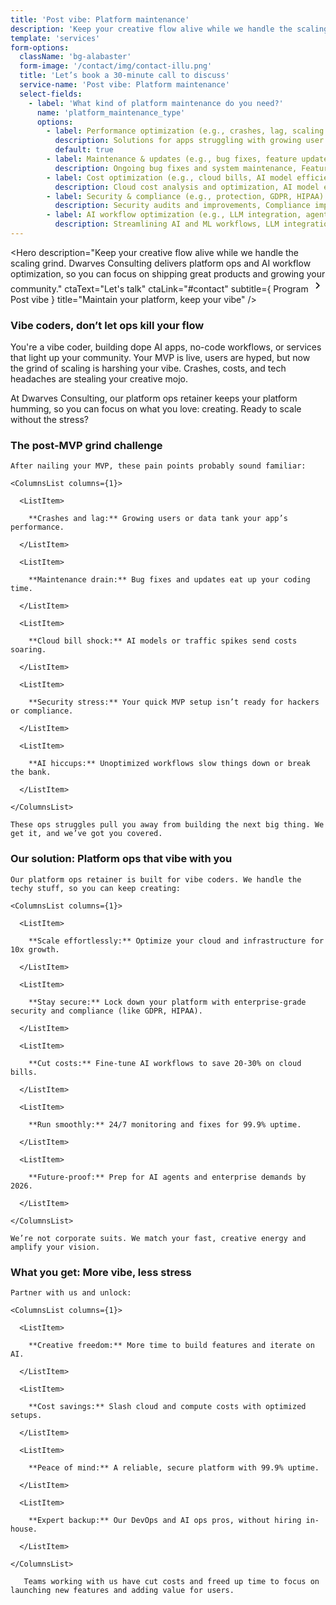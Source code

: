 ```yaml
---
title: 'Post vibe: Platform maintenance'
description: 'Keep your creative flow alive while we handle the scaling grind. Dwarves Consulting delivers platform ops and AI workflow optimization, so you can focus on shipping great products and growing your community.'
template: 'services'
form-options:
  className: 'bg-alabaster'
  form-image: '/contact/img/contact-illu.png'
  title: 'Let’s book a 30-minute call to discuss'
  service-name: 'Post vibe: Platform maintenance'
  select-fields:
    - label: 'What kind of platform maintenance do you need?'
      name: 'platform_maintenance_type'
      options:
        - label: Performance optimization (e.g., crashes, lag, scaling issues)
          description: Solutions for apps struggling with growing user base, Performance tuning for data-intensive operations, Infrastructure scaling to handle traffic spikes, Optimization for improved response times.
          default: true
        - label: Maintenance & updates (e.g., bug fixes, feature updates)
          description: Ongoing bug fixes and system maintenance, Feature updates and improvements, Code refactoring for better maintainability, Technical debt reduction.
        - label: Cost optimization (e.g., cloud bills, AI model efficiency)
          description: Cloud cost analysis and optimization, AI model efficiency improvements, Resource allocation review, Strategies to reduce operational expenses without sacrificing performance.
        - label: Security & compliance (e.g., protection, GDPR, HIPAA)
          description: Security audits and improvements, Compliance implementation (GDPR, HIPAA, etc.), Data protection strategies, Authentication and authorization enhancements.
        - label: AI workflow optimization (e.g., LLM integration, agent systems)
          description: Streamlining AI and ML workflows, LLM integration and optimization, Agent system improvements, AI pipeline efficiency enhancements.
---
```


<Hero
  description="Keep your creative flow alive while we handle the scaling grind. Dwarves Consulting delivers platform ops and AI workflow optimization, so you can focus on shipping great products and growing your community."
  ctaText="Let's talk"
  ctaLink="#contact"
  subtitle={
    <Flex className="gap-0">
      Program
      <svg
        stroke="currentColor"
        fill="currentColor"
        stroke-width="0"
        viewBox="0 0 24 24"
        height="1.5em"
        width="1.5em"
        xmlns="http://www.w3.org/2000/svg"
      >
        <path d="M8.59 16.34l4.58-4.59-4.58-4.59L10 5.75l6 6-6 6z"></path>
      </svg>
      Post vibe
    </Flex>
  }
  title="Maintain your platform,
  keep your vibe"
/>

<Section className="bg-alabaster py-20">

### Vibe coders, don’t let ops kill your flow

<ParagraphBlock>
You're a vibe coder, building dope AI apps, no-code workflows, or services that light up your community. Your MVP is live, users are hyped, but now the grind of scaling is harshing your vibe. Crashes, costs, and tech headaches are stealing your creative mojo.

At Dwarves Consulting, our platform ops retainer keeps your platform humming, so you can focus on what you love: creating. Ready to scale without the stress?

</ParagraphBlock>
</Section>

<Section>

### The post-MVP grind challenge

  <ParagraphBlock>

    After nailing your MVP, these pain points probably sound familiar:

    <ColumnsList columns={1}>

      <ListItem>

        **Crashes and lag:** Growing users or data tank your app’s performance.

      </ListItem>

      <ListItem>

        **Maintenance drain:** Bug fixes and updates eat up your coding time.

      </ListItem>

      <ListItem>

        **Cloud bill shock:** AI models or traffic spikes send costs soaring.

      </ListItem>

      <ListItem>

        **Security stress:** Your quick MVP setup isn’t ready for hackers or compliance.

      </ListItem>

      <ListItem>

        **AI hiccups:** Unoptimized workflows slow things down or break the bank.

      </ListItem>

    </ColumnsList>

    These ops struggles pull you away from building the next big thing. We get it, and we’ve got you covered.

  </ParagraphBlock>

</Section>

<Section className="bg-alabaster py-20">

### Our solution: Platform ops that vibe with you

  <ParagraphBlock>

    Our platform ops retainer is built for vibe coders. We handle the techy stuff, so you can keep creating:

    <ColumnsList columns={1}>

      <ListItem>

        **Scale effortlessly:** Optimize your cloud and infrastructure for 10x growth.

      </ListItem>

      <ListItem>

        **Stay secure:** Lock down your platform with enterprise-grade security and compliance (like GDPR, HIPAA).

      </ListItem>

      <ListItem>

        **Cut costs:** Fine-tune AI workflows to save 20-30% on cloud bills.

      </ListItem>

      <ListItem>

        **Run smoothly:** 24/7 monitoring and fixes for 99.9% uptime.

      </ListItem>

      <ListItem>

        **Future-proof:** Prep for AI agents and enterprise demands by 2026.

      </ListItem>

    </ColumnsList>

    We’re not corporate suits. We match your fast, creative energy and amplify your vision.

  </ParagraphBlock>

</Section>

<Section>

### What you get: More vibe, less stress

  <ParagraphBlock>

    Partner with us and unlock:

    <ColumnsList columns={1}>

      <ListItem>

        **Creative freedom:** More time to build features and iterate on AI.

      </ListItem>

      <ListItem>

        **Cost savings:** Slash cloud and compute costs with optimized setups.

      </ListItem>

      <ListItem>

        **Peace of mind:** A reliable, secure platform with 99.9% uptime.

      </ListItem>

      <ListItem>

        **Expert backup:** Our DevOps and AI ops pros, without hiring in-house.

      </ListItem>

    </ColumnsList>

       Teams working with us have cut costs and freed up time to focus on launching new features and adding value for users.

  </ParagraphBlock>

</Section>
